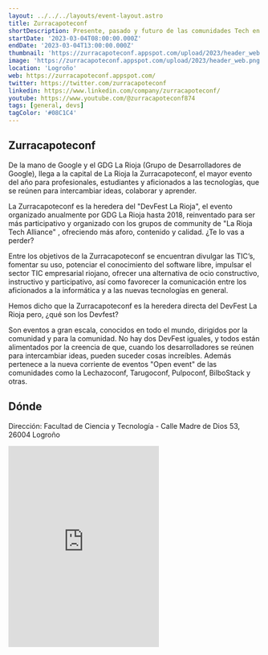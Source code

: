 ```yaml
---
layout: ../../../layouts/event-layout.astro
title: Zurracapoteconf
shortDescription: Presente, pasado y futuro de las comunidades Tech en La Rioja, conectadas con el mundo
startDate: '2023-03-04T08:00:00.000Z'
endDate: '2023-03-04T13:00:00.000Z'
thumbnail: 'https://zurracapoteconf.appspot.com/upload/2023/header_web.png'
image: 'https://zurracapoteconf.appspot.com/upload/2023/header_web.png'
location: 'Logroño'
web: https://zurracapoteconf.appspot.com/
twitter: https://twitter.com/zurracapoteconf
linkedin: https://www.linkedin.com/company/zurracapoteconf/
youtube: https://www.youtube.com/@zurracapoteconf874
tags: [general, devs]
tagColor: '#08C1C4'
---
```


## Zurracapoteconf

De la mano de Google y el GDG La Rioja (Grupo de Desarrolladores de Google), llega a la capital de La Rioja la Zurracapoteconf, el mayor evento del año para profesionales, estudiantes y aficionados a las tecnologías, que se reúnen para intercambiar ideas, colaborar y aprender.

La Zurracapoteconf es la heredera del "DevFest La Rioja", el evento organizado anualmente por GDG La Rioja hasta 2018, reinventado para ser más participativo y organizado con los grupos de community de "La Rioja Tech Alliance" , ofreciendo más aforo, contenido y calidad. ¿Te lo vas a perder?

Entre los objetivos de la Zurracapoteconf se encuentran divulgar las TIC’s, fomentar su uso, potenciar el conocimiento del software libre, impulsar el sector TIC empresarial riojano, ofrecer una alternativa de ocio constructivo, instructivo y participativo, así como favorecer la comunicación entre los aficionados a la informática y a las nuevas tecnologías en general.

Hemos dicho que la Zurracapoteconf es la heredera directa del DevFest La Rioja pero, ¿qué son los Devfest?

Son eventos a gran escala, conocidos en todo el mundo, dirigidos por la comunidad y para la comunidad. No hay dos DevFest iguales, y todos están alimentados por la creencia de que, cuando los desarrolladores se reúnen para intercambiar ideas, pueden suceder cosas increíbles. Además pertenece a la nueva corriente de eventos "Open event" de las comunidades como la Lechazoconf, Tarugoconf, Pulpoconf, BilboStack y otras.

## Dónde

Dirección: Facultad de Ciencia y Tecnología - Calle Madre de Dios 53, 26004 Logroño

<iframe
  className="w-full"
  height="400px"
  style="border:none;overflow:hidden"
  marginheight="0"
  marginwidth="0"
  aria-label="Facultad de Ciencia y Tecnología - Calle Madre de Dios 53, 26004 Logroño"
  class="sek-lazy-loaded"
  src="https://www.google.com/maps/embed?pb=!1m18!1m12!1m3!1d2943.168590421647!2d-2.425121383825595!3d42.46670293635136!2m3!1f0!2f0!3f0!3m2!1i1024!2i768!4f13.1!3m3!1m2!1s0xd5aab0ad3c44799%3A0xd86e5db5e59ce6fb!2sFacultad%20de%20Ciencia%20y%20Tecnolog%C3%ADa!5e0!3m2!1ses!2ses!4v1676442303556!5m2!1ses!2ses"
></iframe>
